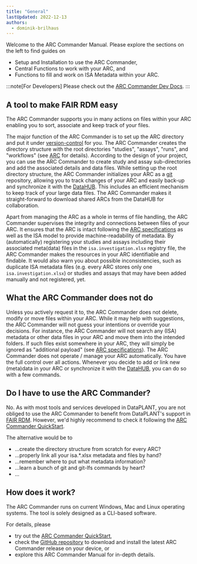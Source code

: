 ```yaml
---
title: "General"
lastUpdated: 2022-12-13
authors:
  - dominik-brilhaus
---
```


Welcome to the ARC Commander Manual. 
Please explore the sections on the left to find guides on

- Setup and Installation to use the ARC Commander,
- Central Functions to work with your ARC, and
- Functions to fill and work on ISA Metadata within your ARC.

:::note[For Developers]
Please check out the [ARC Commander Dev Docs](https://nfdi4plants.github.io/arcCommander-docs/).
:::

## A tool to make FAIR RDM easy

The ARC Commander supports you in many actions on files within your ARC enabling you to sort, associate and keep track of your files.

The major function of the ARC Commander is to set up the ARC directory and put it under [version-control](/nfdi4plants.knowledgebase/fundamentals/version-control-git) for you. The ARC Commander creates the directory structure with the root directories "studies", "assays", "runs", and "workflows" (see [ARC](/nfdi4plants.knowledgebase/core-concepts/arc) for details).  According to the design of your project, you can use the ARC Commander to create study and assay sub-directories and add the associated details and data files. While setting up the root directory structure, the ARC Commander initializes your ARC as a [git](/nfdi4plants.knowledgebase/fundamentals/version-control-git) repository, allowing you to track changes of your ARC and easily back-up and synchronize it with the [DataHUB](/nfdi4plants.knowledgebase/datahub). This includes an efficient mechanism to keep track of your large data files. The ARC Commander makes it straight-forward to download shared ARCs from the DataHUB for collaboration.

Apart from managing the ARC as a whole in terms of file handling, the ARC Commander supervises the integrity and connections between files of your ARC. It ensures that the ARC is intact following the [ARC specifications](/nfdi4plants.knowledgebase/core-concepts/arc/#arc-specification) as well as the ISA model to provide machine-readability of metadata. By (automatically) registering your studies and assays including their associated meta(data) files in the `isa.investigation.xlsx` registry file, the ARC Commander makes the resources in your ARC identifiable and findable. It would also warn you about possible inconsistencies, such as duplicate ISA metadata files (e.g. every ARC stores only one `isa.investigation.xlsx`) or studies and assays that may have been added manually and not registered, yet.

## What the ARC Commander does not do

Unless you actively request it to, the ARC Commander does not delete, modify or move files within your ARC. While it may help with suggestions, the ARC Commander will not guess your intentions or override your decisions. For instance, the ARC Commander will not search any (ISA) metadata or other data files in your ARC and move them into the intended folders. If such files exist somewhere in your ARC, they will simply be ignored as "additional payload" (see [ARC specifications](/nfdi4plants.knowledgebase/core-concepts/arc/#arc-specification)). The ARC Commander does not operate / manage your ARC automatically. You have the full control over all actions. Whenever you decide to add or link new (meta)data in your ARC or synchronize it with the [DataHUB](/nfdi4plants.knowledgebase/datahub), you can do so with a few commands.


## Do I have to use the ARC Commander?

No. As with most tools and services developed in DataPLANT, you are not obliged to use the ARC Commander to benefit from DataPLANT's support in [FAIR RDM](/nfdi4plants.knowledgebase/fundamentals/research-data-management).
However, we'd highly recommend to check it following the [ARC Commander QuickStart](/nfdi4plants.knowledgebase/arc-commander/arc-commander-quick-start).

The alternative would be to

- ...create the directory structure from scratch for every ARC?  
- ...properly link all your isa.\*.xlsx metadata and files by hand?
- ...remember where to put what metadata information?
- ...learn a bunch of git and git-lfs commands by heart?
- ...

## How does it work?

The ARC Commander runs on current Windows, Mac and Linux operating systems. The tool is solely designed as a CLI-based software. 

For details, please

- try out the [ARC Commander QuickStart](/nfdi4plants.knowledgebase/arc-commander/arc-commander-quick-start),
- check the [GitHub repository](https://github.com/nfdi4plants/ARCCommander) to download and install the latest ARC Commander release on your device, or
- explore this ARC Commander Manual for in-depth details.

